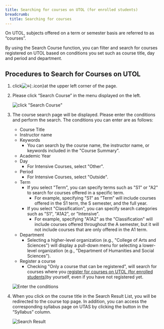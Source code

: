 ```yaml
---
title: Searching for courses on UTOL (for enrolled students)
breadcrumb:
  title: Searching for courses
---
```


On UTOL, subjects offered on a term or semester basis are referred to as “courses”.

By using the Search Course function, you can filter and search for courses registered on UTOL based on conditions you set such as course title, day and period and department.

## Procedures to Search for Courses on UTOL
1. click![≡](../../_icons/hamburger.png){:.icon}at the upper left corner of the page.
2. Please click “Search Course” in the menu displayed on the left.

    ![click "Search Course"](./menu.png)
3. The course search page will be displayed. Please enter the conditions and perform the search. The conditions you can enter are as follows:
    * Course Title
    * Instructor name
    * Keywords
      * You can search by the course name, the instructor name, or keywords included in the "Course Summary".
    * Academic Year
    * Day
      * For Intensive Courses, select "Other".
    * Period
      * For Intensive Courses, select "Outside".
    * Term
      * If you select "Term", you can specify terms such as "S1" or "A2" to search for courses offered in a specific term.
        * For example, specifying "S1" as “Term” will include courses offered in the S1 term, the S semester, and the full year.      
      * If you select "Classification", you can specify search categories such as "S1", "A1A2", or "Intensive".
        * For example, specifying "A1A2" as the "Classification" will include courses offered throughout the A semester, but it will not include courses that are only offered in the A1 term.   
    * Department
      * Selecting a higher-level organization (e.g., "College of Arts and Sciences") will display a pull-down menu for selecting a lower-level organization (e.g., "Department of Humanities and Social Sciences").
    * Register a course
      * Checking "Only a course that can be registered", will search for courses where you [register for courses on UTOL (for enrolled students)](../course_registration/)by yourself, even if you have not registered yet.

    ![Enter the conditions](./search.png)
4. When you click on the course title in the Search Result List, you will be redirected to the course top page. In addition, you can access the corresponding syllabus page on UTAS by clicking the button in the “Syllabus” column. 

    ![Search Result](./result.png)
